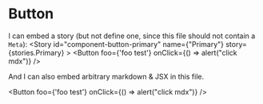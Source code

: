 

# Button

I can embed a story (but not define one, since this file should not contain a `Meta`):
<Canvas>
  <Story id="component-button-primary" name={"Primary"} story={stories.Primary} >
    <Button foo={'foo test'} onClick={() => alert("click mdx")} />
  </Story>
</Canvas>

And I can also embed arbitrary markdown & JSX in this file.

<Button foo={'foo test'} onClick={() => alert("click mdx")} />
